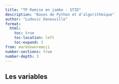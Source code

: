 ```yaml
---
title: "TP Remise en jambe - STID"
description: "Bases de Python et d'algorithmique"
author: "Ludovic Deneuville"
format:
  html:
    toc: true
    toc-location: left
    toc-expand: 3
from: markdown+emoji
number-sections: true
number-depth: 3
---
```


## Les variables
